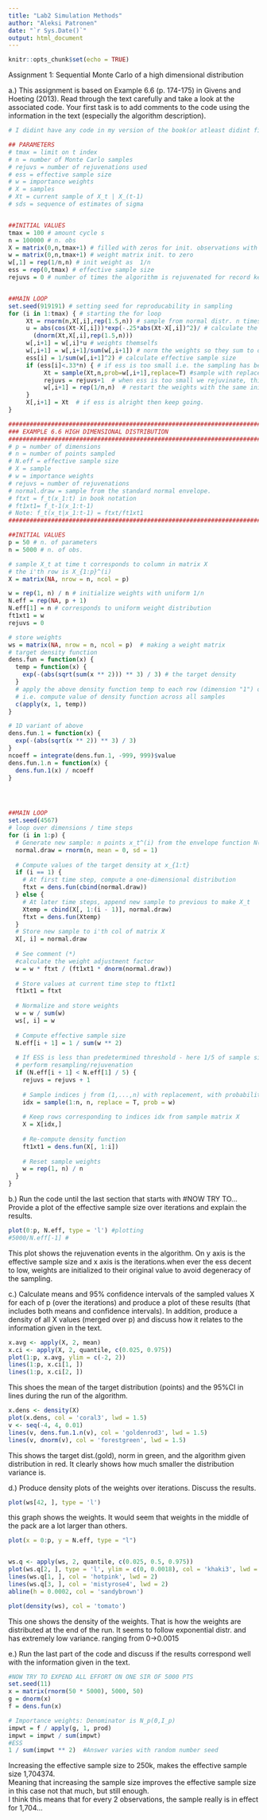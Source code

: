 ```yaml
---
title: "Lab2 Simulation Methods"
author: "Aleksi Patronen"
date: "`r Sys.Date()`"
output: html_document
---
```


```r
knitr::opts_chunk$set(echo = TRUE)
```



Assignment 1: Sequential Monte Carlo of a high dimensional distribution


a.) This assignment is based on Example 6.6 (p. 174-175) in Givens and Hoeting (2013). Read through the text carefully and take a look at the associated code. Your first task is to add comments to the code using the information in the text (especially the algorithm description).
```r
# I didint have any code in my version of the book(or atleast didint find any), so I used code from the slides.

## PARAMETERS
# tmax = limit on t index
# n = number of Monte Carlo samples
# rejuvs = number of rejuvenations used
# ess = effective sample size
# w = importance weights
# X = samples
# Xt = current sample of X_t | X_(t-1)
# sds = sequence of estimates of sigma


##INITIAL VALUES
tmax = 100 # amount cycle s
n = 100000 # n. obs
X = matrix(0,n,tmax+1) # filled with zeros for init. observations with n obs. and t + 1parameters
w = matrix(0,n,tmax+1) # weight matrix init. to zero
w[,1] = rep(1/n,n) # init weight as  1/n
ess = rep(0,tmax) # effective sample size
rejuvs = 0 # number of times the algorithm is rejuvenated for record keeping


##MAIN LOOP
set.seed(919191) # setting seed for reproducability in sampling
for (i in 1:tmax) { # starting the for loop 
     Xt = rnorm(n,X[,i],rep(1.5,n)) # sample from normal distr. n times, with mean as zero, and sd = 1,5
     u = abs(cos(Xt-X[,i]))*exp(-.25*abs(Xt-X[,i])^2)/ # calculate the weight adjustment factor.
       (dnorm(Xt,X[,i],rep(1.5,n))) 
     w[,i+1] = w[,i]*u # weights themselfs
     w[,i+1] = w[,i+1]/sum(w[,i+1]) # norm the weights so they sum to one
     ess[i] = 1/sum(w[,i+1]^2) # calculate effective sample size
     if (ess[i]<.33*n) { # if ess is too small i.e. the sampling has become too degeneritive, we restart with new weights
          Xt = sample(Xt,n,prob=w[,i+1],replace=T) #sample with replacement from Xt, n time, with probability of the weigths
          rejuvs = rejuvs+1  # when ess is too small we rejuvinate, this is for record keeping
          w[,i+1] = rep(1/n,n)  # restart the weights with the same init as before.
     }
     X[,i+1] = Xt  # if ess is alright then keep going.
}
```

```r
########################################################################
### EXAMPLE 6.6 HIGH DIMENSIONAL DISTRIBUTION
#########################################################################
# p = number of dimensions
# n = number of points sampled
# N.eff = effective sample size
# X = sample
# w = importance weights
# rejuvs = number of rejuvenations
# normal.draw = sample from the standard normal envelope.
# ftxt = f_t(x_1:t) in book notation
# ft1xt1= f_t-1(x_1:t-1)
# Note: f_t(x_t|x_1:t-1) = ftxt/ft1xt1
#########################################################################

##INITIAL VALUES
p = 50 # n. of parameters
n = 5000 # n. of obs.

# sample X_t at time t corresponds to column in matrix X
# the i'th row is X_{1:p}^(i)
X = matrix(NA, nrow = n, ncol = p) 

w = rep(1, n) / n # initialize weights with uniform 1/n
N.eff = rep(NA, p + 1)
N.eff[1] = n # corresponds to uniform weight distribution
ft1xt1 = w
rejuvs = 0

# store weights
ws = matrix(NA, nrow = n, ncol = p)  # making a weight matrix
# target density function
dens.fun = function(x) {
  temp = function(x) {
    exp(-(abs(sqrt(sum(x ** 2))) ** 3) / 3) # the target density 
  }
  # apply the above density function temp to each row (dimension "1") of matrix x
  # i.e. compute value of density function across all samples
  c(apply(x, 1, temp))
}

# 1D variant of above
dens.fun.1 = function(x) {
  exp(-(abs(sqrt(x ** 2)) ** 3) / 3)
}
ncoeff = integrate(dens.fun.1, -999, 999)$value
dens.fun.1.n = function(x) {
  dens.fun.1(x) / ncoeff
}




##MAIN LOOP
set.seed(4567)
# loop over dimensions / time steps
for (i in 1:p) { 
  # Generate new sample: n points x_t^(i) from the envelope function N(0,1)
  normal.draw = rnorm(n, mean = 0, sd = 1) 
  
  # Compute values of the target density at x_{1:t}
  if (i == 1) {
    # At first time step, compute a one-dimensional distribution
    ftxt = dens.fun(cbind(normal.draw))
  } else {
    # At later time steps, append new sample to previous to make X_t
    Xtemp = cbind(X[, 1:(i - 1)], normal.draw) 
    ftxt = dens.fun(Xtemp)
  }
  # Store new sample to i'th col of matrix X
  X[, i] = normal.draw 
  
  # See comment (*)
  #calculate the weight adjustment factor
  w = w * ftxt / (ft1xt1 * dnorm(normal.draw))
  
  # Store values at current time step to ft1xt1
  ft1xt1 = ftxt
  
  # Normalize and store weights
  w = w / sum(w)
  ws[, i] = w
  
  # Compute effective sample size
  N.eff[i + 1] = 1 / sum(w ** 2)
  
  # If ESS is less than predetermined threshold - here 1/5 of sample size,
  # perform resampling/rejuvenation
  if (N.eff[i + 1] < N.eff[1] / 5) {
    rejuvs = rejuvs + 1
    
    # Sample indices j from (1,...,n) with replacement, with probabilities w_j
    idx = sample(1:n, n, replace = T, prob = w)
    
    # Keep rows corresponding to indices idx from sample matrix X
    X = X[idx,]
    
    # Re-compute density function
    ft1xt1 = dens.fun(X[, 1:i])
    
    # Reset sample weights
    w = rep(1, n) / n
  }
}


```

b.) Run the code until the last section that starts with #NOW TRY TO… Provide a plot of the effective sample size over iterations and explain the results.
```r
plot(0:p, N.eff, type = 'l') #plotting
#5000/N.eff[-1] #


```
This plot shows the rejuvenation events in the algorithm. On y axis is the effective sample size and x axis is the iterations.when ever the ess decent to low, weights are initialized to their original value to avoid degeneracy of the sampling.

c.) Calculate means and 95% confidence intervals of the sampled values X for each of p (over the iterations) and produce a plot of these results (that includes both means and confidence intervals). In addition, produce a density of all X values (merged over p) and discuss how it relates to the information given in the text.

```r
x.avg <- apply(X, 2, mean)
x.ci <- apply(X, 2, quantile, c(0.025, 0.975))
plot(1:p, x.avg, ylim = c(-2, 2))
lines(1:p, x.ci[1, ])
lines(1:p, x.ci[2, ])

```
This shoes the mean of the target distribution (points) and the 95%CI in lines during the run of the algorithm.

```r
x.dens <- density(X)
plot(x.dens, col = 'coral3', lwd = 1.5)
v <- seq(-4, 4, 0.01)
lines(v, dens.fun.1.n(v), col = 'goldenrod3', lwd = 1.5)
lines(v, dnorm(v), col = 'forestgreen', lwd = 1.5)

```
This shows the target dist.(gold), norm in green, and the algorithm given distribution in red. It clearly shows how much smaller the distribution variance is. 

d.) Produce density plots of the weights over iterations. Discuss the results.
```r
plot(ws[42, ], type = 'l')


```
this graph shows the weights. It would seem that weights in the middle of the pack are a lot larger than others.

```r
plot(x = 0:p, y = N.eff, type = "l")



```

```r

ws.q <- apply(ws, 2, quantile, c(0.025, 0.5, 0.975))
plot(ws.q[2, ], type = 'l', ylim = c(0, 0.0018), col = 'khaki3', lwd = 2)
lines(ws.q[1, ], col = 'hotpink', lwd = 2)
lines(ws.q[3, ], col = 'mistyrose4', lwd = 2)
abline(h = 0.0002, col = 'sandybrown')

```

```r
plot(density(ws), col = 'tomato')

```
This one shows the density of the weights. That is how the weights are distributed at the end of the run. It seems to follow exponential distr. and has extremely low variance. ranging from 0->0.0015


e.) Run the last part of the code and discuss if the results correspond well with the information given in the text.
```r

#NOW TRY TO EXPEND ALL EFFORT ON ONE SIR OF 5000 PTS
set.seed(11)
x = matrix(rnorm(50 * 5000), 5000, 50)
g = dnorm(x)
f = dens.fun(x)

# Importance weights: Denominator is N_p(0,I_p)
impwt = f / apply(g, 1, prod)
impwt = impwt / sum(impwt)
#ESS
1 / sum(impwt ** 2)  #Answer varies with random number seed


```

Increasing the effective sample size to 250k, makes the effective sample size 1,704374.         
Meaning that increasing the sample size improves the effective sample size in this case not that much, but still enough.  
I think this means that for every 2 observations, the sample really is in effect for 1,704...



